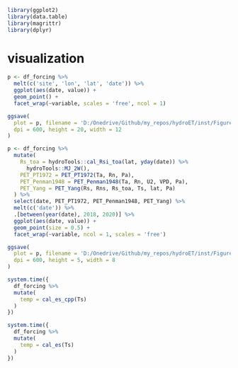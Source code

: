 ```r
library(ggplot2)
library(data.table)
library(magrittr)
library(dplyr)
```

# visualization

```r
p <- df_forcing %>% 
  melt(c('site', 'lon', 'lat', 'date')) %>% 
  ggplot(aes(date, value)) +
  geom_point() +
  facet_wrap(~variable, scales = 'free', ncol = 1)

ggsave(
  plot = p, filename = 'D:/Onedrive/Github/my_repos/hydroET/inst/Figures/Figure_df_forcing_ts.jpg',
  dpi = 600, height = 20, width = 12
)
```

```r
p <- df_forcing %>% 
  mutate(
    Rs_toa = hydroTools::cal_Rsi_toa(lat, yday(date)) %>% 
      hydroTools::MJ_2W(),
    PET_PT1972 = PET_PT1972(Ta, Rn, Pa),
    PET_Penman1948 = PET_Penman1948(Ta, Rn, U2, VPD, Pa),
    PET_Yang = PET_Yang(Rs, Rns, Rs_toa, Ts, lat, Pa)
  ) %>% 
  select(date, PET_PT1972, PET_Penman1948, PET_Yang) %>% 
  melt(c('date')) %>% 
  .[between(year(date), 2018, 2020)] %>% 
  ggplot(aes(date, value)) +
  geom_point(size = 0.5) +
  facet_wrap(~variable, ncol = 1, scales = 'free')

ggsave(
  plot = p, filename = 'D:/Onedrive/Github/my_repos/hydroET/inst/Figures/Figure_PET_ts.jpg',
  dpi = 600, height = 5, width = 8
)
```

```r
system.time({
  df_forcing %>% 
  mutate(
    temp = cal_es_cpp(Ts)
  )
})

system.time({
  df_forcing %>% 
  mutate(
    temp = cal_es(Ts)
  )
})
```